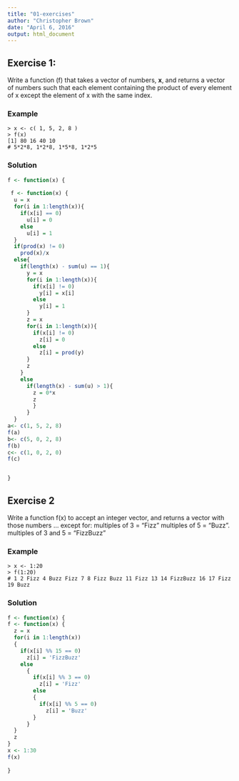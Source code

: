 ```yaml
---
title: "01-exercises"
author: "Christopher Brown"
date: "April 6, 2016"
output: html_document
---
```



## Exercise 1:

Write a function (f) that takes a vector of numbers, **x**, and returns a vector of numbers such that each element containing the product of every element of x except the element of x with the same index. 


### Example 

    > x <- c( 1, 5, 2, 8 ) 
    > f(x) 
    [1] 80 16 40 10
    # 5*2*8, 1*2*8, 1*5*8, 1*2*5  


### Solution 

```r
f <- function(x) {
  
 f <- function(x) {
  u = x
  for(i in 1:length(x)){
    if(x[i] == 0)
      u[i] = 0
    else
      u[i] = 1
  }
  if(prod(x) != 0)
    prod(x)/x
  else{
    if(length(x) - sum(u) == 1){
      y = x
      for(i in 1:length(x)){
        if(x[i] != 0)
          y[i] = x[i]
        else
          y[i] = 1
      }
      z = x
      for(i in 1:length(x)){
        if(x[i] != 0)
          z[i] = 0
        else
          z[i] = prod(y)
      }
      z
    }
    else
      if(length(x) - sum(u) > 1){
        z = 0*x
        z
        }
      }
  }
a<- c(1, 5, 2, 8)
f(a)
b<- c(5, 0, 2, 8)
f(b)
c<- c(1, 0, 2, 0)
f(c)


}

```
    


## Exercise 2

Write a function f(x) to accept an integer vector, and returns a vector with those numbers … except for: 
   multiples of 3 = “Fizz” 
   multiples of 5 = “Buzz”. 
   multiples of 3 and 5 = “FizzBuzz”
   
### Example

    > x <- 1:20
    > f(1:20) 
    # 1 2 Fizz 4 Buzz Fizz 7 8 Fizz Buzz 11 Fizz 13 14 FizzBuzz 16 17 Fizz 19 Buzz


### Solution

```r
f <- function(x) {
f <- function(x) {
  z = x
  for(i in 1:length(x))
  {
    if(x[i] %% 15 == 0)
      z[i] = 'FizzBuzz'
    else
      {
        if(x[i] %% 3 == 0)
          z[i] = 'Fizz'
        else
        {
          if(x[i] %% 5 == 0)
            z[i] = 'Buzz'
        }
      }
  }
  z
}
x <- 1:30
f(x)
  
}
```
